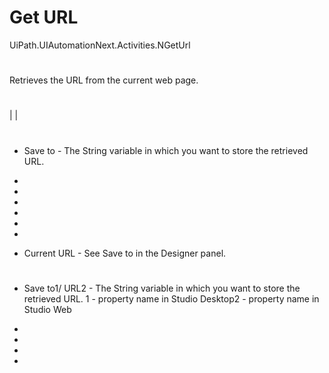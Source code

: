 ﻿# Get URL

UiPath.UIAutomationNext.Activities.NGetUrl

# 

Retrieves the URL from the current web page.





# 

|  |

# 



* Save to - The String variable in which you want to store the retrieved URL.





* 
* 
* 
* 
* 



* 



* Current URL - See Save to in the Designer panel.

# 

* Save to1/ URL2 - The String variable in which you want to store the retrieved URL. 1 - property name in Studio Desktop2 - property name in Studio Web





* 
* 
* 
*
